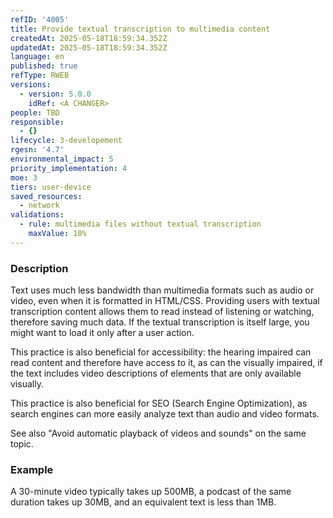 ```yaml
---
refID: '4005'
title: Provide textual transcription to multimedia content
createdAt: 2025-05-18T18:59:34.352Z
updatedAt: 2025-05-18T18:59:34.352Z
language: en
published: true
refType: RWEB
versions:
  - version: 5.0.0
    idRef: <A CHANGER>
people: TBD
responsible:
  - {}
lifecycle: 3-developement
rgesn: '4.7'
environmental_impact: 5
priority_implementation: 4
moe: 3
tiers: user-device
saved_resources:
  - network
validations:
  - rule: multimedia files without textual transcription
    maxValue: 10%
---
```


### Description

Text uses much less bandwidth than multimedia formats such as audio or video, even when it is formatted in HTML/CSS. Providing users with  textual transcription content allows them to read instead of listening or watching, therefore saving much data. If the textual transcription is itself large, you might want to load it only after a user action.

This practice is also beneficial for accessibility: the hearing impaired can read content and therefore have access to it, as can the visually impaired, if the text includes video descriptions of elements that are only available visually.

This practice is also beneficial for SEO (Search Engine Optimization), as search engines can more easily analyze text than audio and video formats.

See also "Avoid automatic playback of videos and sounds" on the same topic.

### Example

A 30-minute video typically takes up 500MB, a podcast of the same duration takes up 30MB, and an equivalent text is less than 1MB.
